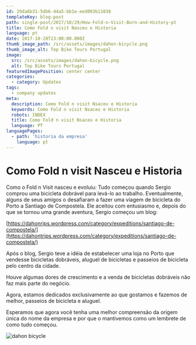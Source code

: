 ```yaml
---
id: 29da6b31-5db6-44a5-bb1e-eed093b11038
templateKey: blog-post
path: single-post/2017/10/29/How-Fold-n-Visit-Born-and-History-pt
title: Como Fold n visit Nasceu e Historia
language: pt
date: 2017-10-28T23:00:00.000Z
thumb_image_path: /src/assets/images/dahon-bicycle.png
thumb_image_alt: Top Bike Tours Portugal
image:
  src: /src/assets/images/dahon-bicycle.png
  alt: Top Bike Tours Portugal
featuredImagePosition: center center
categories:
  - category: Updates
tags:
  - company updates
meta:
  description: Como Fold n visit Nsaceu e Historia
  keywords: Como Fold n visit Nsaceu e Historia
  robots: INDEX
  title: Como Fold n visit Nsaceu e Historia
  language: PT
languagePages:
  - path: 'historia da empresa'
    language: pt
---
```


# Como Fold n visit Nasceu e Historia

Como o Fold n Visit nasceu e evoluiu: Tudo começou quando Sergio comprou uma
bicicleta dobrável para levá-lo ao trabalho. Eventualmente, alguns de seus
amigos o desafiaram a fazer uma viagem de bicicleta do Porto a Santiago de
Compostela. Ele aceitou com entusiasmo e, depois do que se tornou uma grande
aventura, Sergio começou um blog:

[https://dahonrips.wordpress.com/category/expeditions/santiago-de-compostela/](https://dahontrips.wordpress.com/category/expeditions/santiago-de-compostela/)

Após o blog, Sergio teve a idéia de estabelecer uma loja no Porto que vendesse
bicicletas dobráveis, aluguel de bicicletas e passeios de bicicleta pelo centro
da cidade.

Houve algumas dores de crescimento e a venda de bicicletas dobráveis não faz
mais parte do negócio.

Agora, estamos dedicados exclusivamente ao que gostamos e fazemos de melhor,
passeios de bicicleta e aluguel.

Esperamos que agora você tenha uma melhor compreensão da origem única do nome da
empresa e por que o mantivemos como um lembrete de como tudo começou.

![dahon bicycle](/src/assets/images/dahon-bicycle.png 'dahon bicycle')
